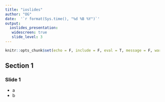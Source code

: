 ```yaml
---
title: "ioslides"
author: "OG"
date:  '`r format(Sys.time(), "%d %B %Y")`'
output: 
  ioslides_presentation:
   widescreen: true  
   slide_level: 3
---
```


```r
knitr::opts_chunk$set(echo = F, include = F, eval = T, message = F, warning = F, cache = T, fig.width = 9, fig.height = 5)
```


## Section 1 


### Slide 1 

- a
- b



